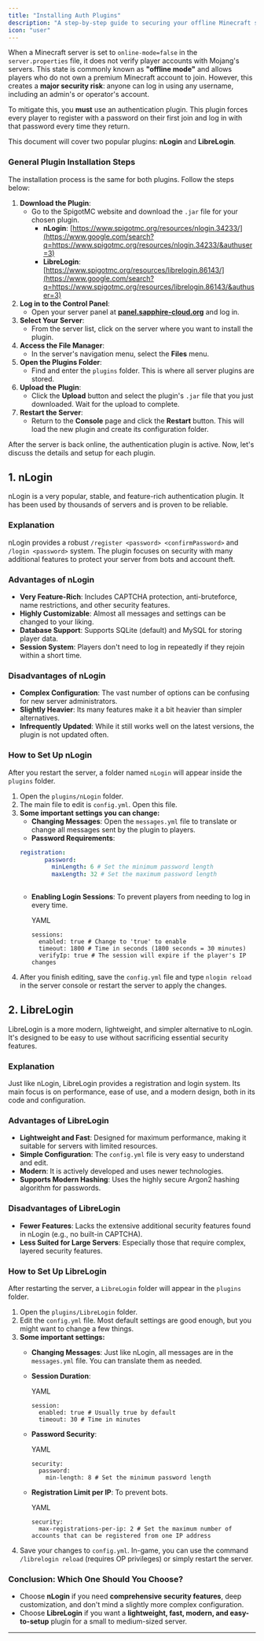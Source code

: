 ```yaml
---
title: "Installing Auth Plugins"
description: "A step-by-step guide to securing your offline Minecraft server."
icon: "user"
---
```


When a Minecraft server is set to `online-mode=false` in the `server.properties` file, it does not verify player accounts with Mojang's servers. This state is commonly known as **"offline mode"** and allows players who do not own a premium Minecraft account to join. However, this creates a **major security risk**: anyone can log in using any username, including an admin's or operator's account.

To mitigate this, you **must** use an authentication plugin. This plugin forces every player to register with a password on their first join and log in with that password every time they return.

This document will cover two popular plugins: **nLogin** and **LibreLogin**.

### **General Plugin Installation Steps**
The installation process is the same for both plugins. Follow the steps below:

1. **Download the Plugin**:
   - Go to the SpigotMC website and download the `.jar` file for your chosen plugin.
     - **nLogin**: [https://www.spigotmc.org/resources/nlogin.34233/](https://www.google.com/search?q=https://www.spigotmc.org/resources/nlogin.34233/&authuser=3)
     - **LibreLogin**: [https://www.spigotmc.org/resources/librelogin.86143/](https://www.google.com/search?q=https://www.spigotmc.org/resources/librelogin.86143/&authuser=3)
2. **Log in to the Control Panel**:
   - Open your server panel at [**panel.sapphire-cloud.org**](https://panel.sapphire-cloud.org/) and log in.
3. **Select Your Server**:
   - From the server list, click on the server where you want to install the plugin.
4. **Access the File Manager**:
   - In the server's navigation menu, select the **Files** menu.
5. **Open the Plugins Folder**:
   - Find and enter the `plugins` folder. This is where all server plugins are stored.
6. **Upload the Plugin**:
   - Click the **Upload** button and select the plugin's `.jar` file that you just downloaded. Wait for the upload to complete.
7. **Restart the Server**:
   - Return to the **Console** page and click the **Restart** button. This will load the new plugin and create its configuration folder.

After the server is back online, the authentication plugin is active. Now, let's discuss the details and setup for each plugin.

## **1. nLogin**
nLogin is a very popular, stable, and feature-rich authentication plugin. It has been used by thousands of servers and is proven to be reliable.

### **Explanation**
nLogin provides a robust `/register <password> <confirmPassword>` and `/login <password>` system. The plugin focuses on security with many additional features to protect your server from bots and account theft.

### **Advantages of nLogin**
- **Very Feature-Rich**: Includes CAPTCHA protection, anti-bruteforce, name restrictions, and other security features.
- **Highly Customizable**: Almost all messages and settings can be changed to your liking.
- **Database Support**: Supports SQLite (default) and MySQL for storing player data.
- **Session System**: Players don't need to log in repeatedly if they rejoin within a short time.

### **Disadvantages of nLogin**
- **Complex Configuration**: The vast number of options can be confusing for new server administrators.
- **Slightly Heavier**: Its many features make it a bit heavier than simpler alternatives.
- **Infrequently Updated**: While it still works well on the latest versions, the plugin is not updated often.

### **How to Set Up nLogin**
After you restart the server, a folder named `nLogin` will appear inside the `plugins` folder.

1. Open the `plugins/nLogin` folder.
2. The main file to edit is `config.yml`. Open this file.
3. **Some important settings you can change:**
   - **Changing Messages**: Open the `messages.yml` file to translate or change all messages sent by the plugin to players.
   - **Password Requirements**:
    ```YAML
    registration:
           password:
             minLength: 6 # Set the minimum password length
             maxLength: 32 # Set the maximum password length
         
    ```
   - **Enabling Login Sessions**: To prevent players from needing to log in every time.

     YAML

     ```
     sessions:
       enabled: true # Change to 'true' to enable
       timeout: 1800 # Time in seconds (1800 seconds = 30 minutes)
       verifyIp: true # The session will expire if the player's IP changes
     
     ```
4. After you finish editing, save the `config.yml` file and type `nlogin reload` in the server console or restart the server to apply the changes.

## **2. LibreLogin**
LibreLogin is a more modern, lightweight, and simpler alternative to nLogin. It's designed to be easy to use without sacrificing essential security features.

### **Explanation**
Just like nLogin, LibreLogin provides a registration and login system. Its main focus is on performance, ease of use, and a modern design, both in its code and configuration.

### **Advantages of LibreLogin**
- **Lightweight and Fast**: Designed for maximum performance, making it suitable for servers with limited resources.
- **Simple Configuration**: The `config.yml` file is very easy to understand and edit.
- **Modern**: It is actively developed and uses newer technologies.
- **Supports Modern Hashing**: Uses the highly secure Argon2 hashing algorithm for passwords.

### **Disadvantages of LibreLogin**
- **Fewer Features**: Lacks the extensive additional security features found in nLogin (e.g., no built-in CAPTCHA).
- **Less Suited for Large Servers**: Especially those that require complex, layered security features.

### **How to Set Up LibreLogin**
After restarting the server, a `LibreLogin` folder will appear in the `plugins` folder.

1. Open the `plugins/LibreLogin` folder.
2. Edit the `config.yml` file. Most default settings are good enough, but you might want to change a few things.
3. **Some important settings:**
   - **Changing Messages**: Just like nLogin, all messages are in the `messages.yml` file. You can translate them as needed.
   - **Session Duration**:

     YAML

     ```
     session:
       enabled: true # Usually true by default
       timeout: 30 # Time in minutes
     
     ```
   - **Password Security**:

     YAML

     ```
     security:
       password:
         min-length: 8 # Set the minimum password length
     
     ```
   - **Registration Limit per IP**: To prevent bots.

     YAML

     ```
     security:
       max-registrations-per-ip: 2 # Set the maximum number of accounts that can be registered from one IP address
     
     ```
4. Save your changes to `config.yml`. In-game, you can use the command `/librelogin reload` (requires OP privileges) or simply restart the server.

### **Conclusion: Which One Should You Choose?**
- Choose **nLogin** if you need **comprehensive security features**, deep customization, and don't mind a slightly more complex configuration.
- Choose **LibreLogin** if you want a **lightweight, fast, modern, and easy-to-setup** plugin for a small to medium-sized server.

---